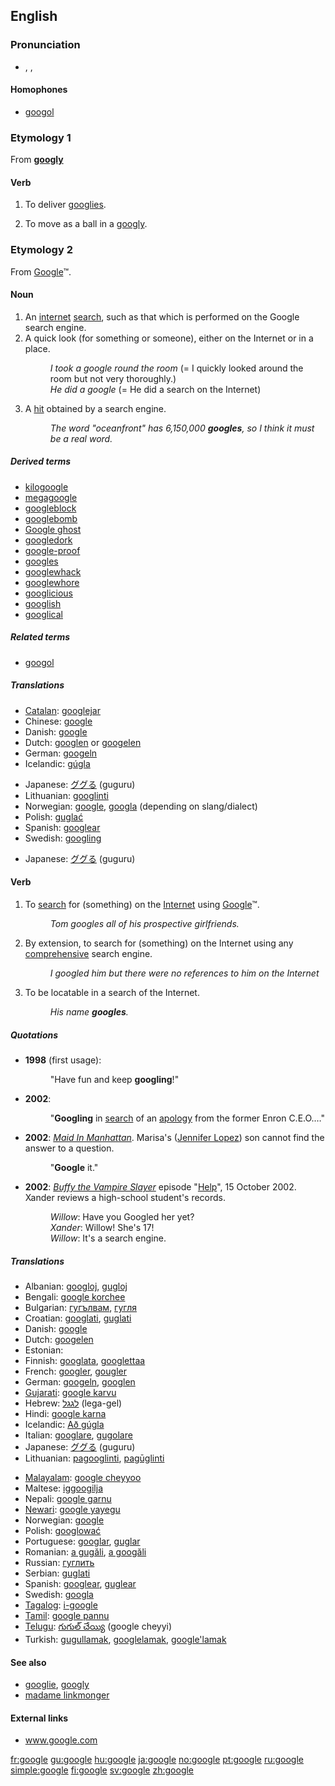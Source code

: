 {{also|Google}}
==English==
{{wikipedia}}

===Pronunciation===
* {{enPR|go͞o'gəl}}, {{IPA|/ˈguːgəl/}}, {{SAMPA|/"gu:g@l/}}

====Homophones====
* [[googol]]

===Etymology 1===
From '''[[googly]]'''

====Verb====
{{en-verb|googl|ing}}

# {{intransitive}} {{cricket}} To deliver [[googlies]].
# {{intransitive}} {{cricket}} To move as a ball in a [[googly]].

<!--

=====Translations=====
{{trans-top|deliver googlies}}
{{trans-mid}}
{{trans-bottom}}

{{trans-top|move a ball in a googly}}
{{trans-mid}}
{{trans-bottom}}

-->

===Etymology 2===
From [[Google]]™.

====Noun====
{{en-noun}}

# An [[internet]] [[search]], such as that which is performed on the Google search engine.
# A quick look (for something or someone), either on the Internet or in a place.
#: ''I took a google round the room'' (= I quickly looked around the room but not very thoroughly.)
#: ''He did a google'' (= He did a search on the Internet)
# {{internet}} A [[hit]] obtained by a search engine.
#: ''The word "oceanfront" has 6,150,000 '''googles''', so I think it must be a real word.''

=====Derived terms=====
* [[kilogoogle]]<!-- = 1024 search engine hits-->
* [[megagoogle]]<!--(rare) = 1024 kilogoogles-->
* [[googleblock]]
* [[googlebomb]]
* [[Google ghost]]
* [[googledork]]
* [[google-proof]]
* [[googles]]
* [[googlewhack]]
* [[googlewhore]]<!-- - One who loves all things google and auspiciously promotes their services through discussion to friends/family. "Did you see my Google map yet? I've been googlewhoring it to everybody"-->
* [[googlicious]]
* [[googlish]]
* [[googlical]]

=====Related terms=====
* [[googol]]

=====Translations=====
{{trans-top|a search using Google}}
* [[Catalan]]: [[googlejar]]
* Chinese: [[google]]
* Danish: [[google]]
* Dutch: [[googlen]] or [[googelen]]
* German: [[googeln]]
* Icelandic: [[gúgla]]
{{trans-mid}}
* Japanese: [[ググる]] (guguru)
* Lithuanian: [[gооglinti]]
* Norwegian: [[google]], [[googla]] (depending on slang/dialect)
* Polish: [[guglać]]
* Spanish: [[googlear]]
* Swedish: [[googling]]
{{trans-bottom}}

{{trans-top|a search using any comprehensive search engine}}
* Japanese: [[ググる]] (guguru)
{{trans-mid}}
{{trans-bottom}}

====Verb====
{{en-verb|googl|ing}}

# {{transitive}} To [[search]] for (something) on the [[Internet]] using [[Google]]™.
#: ''Tom googles all of his prospective girlfriends.''
# {{transitive}} By extension, to search for (something) on the Internet using any [[comprehensive]] search engine.
#: ''I googled him but there were no references to him on the Internet''
# {{intransitive}} {{internet}} To be locatable in a search of the Internet.
#: ''His name '''googles'''.''

=====Quotations=====
* '''1998''' (first usage): {{cite web
|last=Page
|first=Larry
|authorlink=w:Larry Page
|date=July 8
|url=http://web.archive.org/web/19991009052012/www.egroups.com/group/google-friends/3.html
|title=Google Search Engine: New Features
|publisher=Google Friends Mailing List
|accessdate=2007-08-06
}}
*: "Have fun and keep '''googling'''!"
* '''2002''': {{cite news
| first = Bill
| last = Keller
| url = http://www.nytimes.com/2002/12/28/opinion/28KELL.html?pagewanted=2&todaysheadlines
| title = Who's Sorry Now?
| work = New York Times
| page = A-19
| date = 28 December 2002
| accessdate = 2007-06-24
}}
*: "'''Googling''' in [[search]] of an [[apology]] from the former Enron C.E.O.…"
* '''2002''': ''[[w:Maid In Manhattan|Maid In Manhattan]]''. Marisa's ([[w:Jennifer Lopez|Jennifer Lopez]]) son cannot find the answer to a question.
*: "'''Google''' it."
* '''2002''': ''[[w:Buffy the Vampire Slayer|Buffy the Vampire Slayer]]'' episode "[[w:Help (Buffy episode)|Help]]", 15 October 2002. Xander reviews a high-school student's records.
*: ''Willow'': Have you Googled her yet?
*: ''Xander'': Willow! She's 17!
*: ''Willow'': It's a search engine.

=====Translations=====
{{trans-top|to search for on the Internet}}
* Albanian: [[googloj]], [[gugloj]]
* Bengali: [[google korchee]]
* Bulgarian: [[гугълвам]], [[гугля]]
* Croatian: [[googlati]], [[guglati]]
* Danish: [[google]]
* Dutch: [[googelen]]
* Estonian: {{t|et|googeldama}}
* Finnish: [[googlata]], [[googlettaa]]
* French: [[googler]], [[gougler]]
* German: [[googeln]], [[googlen]]
* [[Gujarati]]: [[google karvu]]
* Hebrew: [[לגגל]] (lega-gel)
* Hindi: [[google karna]]
* Icelandic: [[Að gúgla]]
* Italian: [[googlare]], [[gugolare]]
* Japanese: [[ググる]] (guguru)
* Lithuanian: [[pagooglinti]], [[pagūglinti]]
{{trans-mid}}
* [[Malayalam]]: [[google cheyyoo]]
* Maltese: [[iggoogilja]]
* Nepali: [[google garnu]]
* [[Newari]]: [[google yayegu]]
* Norwegian: [[google]]
* Polish: [[googlować]]
* Portuguese: [[googlar]], [[guglar]]
* Romanian: [[a gugăli]], [[a googăli]]
* Russian: [[гуглить]]
* Serbian: [[guglati]]
* Spanish: [[googlear]], [[guglear]]
* Swedish: [[googla]]
* [[Tagalog]]: [[i-google]]
* [[Tamil]]: [[google pannu]]
* [[Telugu]]: [[గుగుల్ చేయ్యి]] (google cheyyi)
* Turkish: [[gugullamak]], [[googlelamak]], [[google'lamak]]
{{trans-bottom}}

<!--'''Internet: be locatable in a search of the Internet'''
{{top}}
{{mid}}
{{bottom}}-->

====See also====
* [[googlie]], [[googly]]
* [[madame linkmonger]]

====External links====
* [http://www.google.com www.google.com]

[[fr:google]]
[[gu:google]]
[[hu:google]]
[[ja:google]]
[[no:google]]
[[pt:google]]
[[ru:google]]
[[simple:google]]
[[fi:google]]
[[sv:google]]
[[zh:google]]